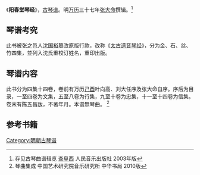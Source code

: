 《'''阳春堂琴经'''》，[[古琴谱|古琴谱]]。明[[万历|万历]]三十七年[[张大命|张大命]]撰辑。<ref>存见古琴曲谱辑览 [[查阜西|查阜西]] 人民音乐出版社 2003年版</ref>

==琴谱考究==

此书被张之邑人[[沈国裕|沈国裕]]篡改原版行款，改称《[[太古遗音琴经|太古遗音琴经]]》，分为金、石、丝、竹四集，並列入沈氏重校订姓名，重印出版。

==琴谱内容==

此书分为四集十四卷，卷前有万历[[己酉|己酉]]叶向高、刘大任序及张大命自序。序后为目录，一至四卷为文集，五至八卷为行集，九至十卷为忠集，十一至十四卷为信集。卷末有陈五昌跋，不著年月。本谱無琴曲。 <ref>琴曲集成 中国艺术研究院音乐研究所 中华书局 2010版</ref>

==参考书籍==
[[Category:明朝古琴谱|Category:明朝古琴谱]]